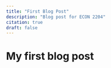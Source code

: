 ```yaml
---
title: "First Blog Post"
description: "Blog post for ECON 2204" 
citation: true
draft: false
---
```


# My first blog post
